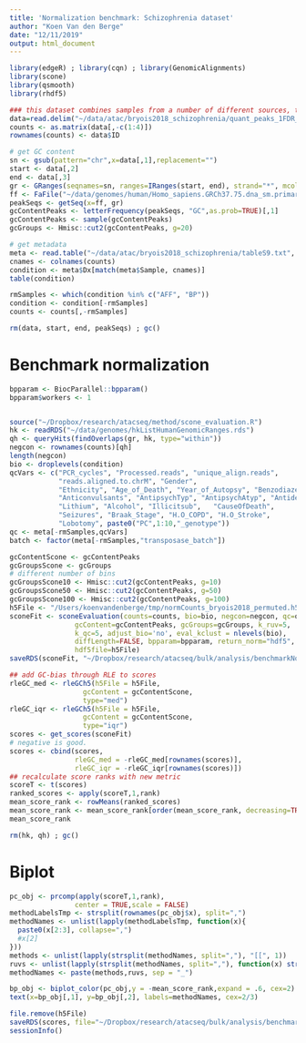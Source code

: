 ```yaml
---
title: 'Normalization benchmark: Schizophrenia dataset'
author: "Koen Van den Berge"
date: "12/11/2019"
output: html_document
---
```


```r
library(edgeR) ; library(cqn) ; library(GenomicAlignments)
library(scone)
library(qsmooth)
library(rhdf5)

### this dataset combines samples from a number of different sources, therefore the GC effects are wildly different between samples.
data=read.delim("~/data/atac/bryois2018_schizophrenia/quant_peaks_1FDR_minOverlap2_300bpExt_300bp_centred_raw_288.txt.gz")
counts <- as.matrix(data[,-c(1:4)])
rownames(counts) <- data$ID

# get GC content
sn <- gsub(pattern="chr",x=data[,1],replacement="")
start <- data[,2]
end <- data[,3]
gr <- GRanges(seqnames=sn, ranges=IRanges(start, end), strand="*", mcols=data.frame(peakID=data[,4]))
ff <- FaFile("~/data/genomes/human/Homo_sapiens.GRCh37.75.dna_sm.primary_assembly.fa")
peakSeqs <- getSeq(x=ff, gr)
gcContentPeaks <- letterFrequency(peakSeqs, "GC",as.prob=TRUE)[,1]
gcContentPeaks <- sample(gcContentPeaks)
gcGroups <- Hmisc::cut2(gcContentPeaks, g=20)

# get metadata
meta <- read.table("~/data/atac/bryois2018_schizophrenia/tableS9.txt", header=TRUE)
cnames <- colnames(counts)
condition <- meta$Dx[match(meta$Sample, cnames)]
table(condition)

rmSamples <- which(condition %in% c("AFF", "BP"))
condition <- condition[-rmSamples]
counts <- counts[,-rmSamples]

rm(data, start, end, peakSeqs) ; gc()
```

# Benchmark normalization

```r
bpparam <- BiocParallel::bpparam()
bpparam$workers <- 1


source("~/Dropbox/research/atacseq/method/scone_evaluation.R")
hk <- readRDS("~/data/genomes/hkListHumanGenomicRanges.rds")
qh <- queryHits(findOverlaps(gr, hk, type="within"))
negcon <- rownames(counts)[qh]
length(negcon)
bio <- droplevels(condition)
qcVars <- c("PCR_cycles", "Processed.reads", "unique_align.reads", 
            "reads.aligned.to.chrM", "Gender", 
            "Ethnicity", "Age_of_Death", "Year_of_Autopsy", "Benzodiazepines",
            "Anticonvulsants", "AntipsychTyp", "AntipsychAtyp", "Antidepress",
            "Lithium", "Alcohol", "Illicitsub",   "CauseOfDeath",
            "Seizures", "Braak_Stage", "H.O_COPD", "H.O_Stroke",
            "Lobotomy", paste0("PC",1:10,"_genotype"))
qc <- meta[-rmSamples,qcVars]
batch <- factor(meta[-rmSamples,"transposase_batch"])

gcContentScone <- gcContentPeaks
gcGroupsScone <- gcGroups
# different number of bins
gcGroupsScone10 <- Hmisc::cut2(gcContentPeaks, g=10)
gcGroupsScone50 <- Hmisc::cut2(gcContentPeaks, g=50)
gcGroupsScone100 <- Hmisc::cut2(gcContentPeaks, g=100)
h5File <- "/Users/koenvandenberge/tmp/normCounts_bryois2018_permuted.h5"
sconeFit <- sconeEvaluation(counts=counts, bio=bio, negcon=negcon, qc=qc, batch=batch,
                gcContent=gcContentPeaks, gcGroups=gcGroups, k_ruv=5,
                k_qc=5, adjust_bio='no', eval_kclust = nlevels(bio),
                diffLength=FALSE, bpparam=bpparam, return_norm="hdf5",
                hdf5file=h5File)
saveRDS(sconeFit, "~/Dropbox/research/atacseq/bulk/analysis/benchmarkNormalization/permuted/bryois2018_sconeFit_permuted.rds")

## add GC-bias through RLE to scores
rleGC_med <- rleGCh5(h5File = h5File, 
                  gcContent = gcContentScone,
                  type="med")
rleGC_iqr <- rleGCh5(h5File = h5File, 
                  gcContent = gcContentScone,
                  type="iqr")
scores <- get_scores(sconeFit)
# negative is good.
scores <- cbind(scores, 
                rleGC_med = -rleGC_med[rownames(scores)],
                rleGC_iqr = -rleGC_iqr[rownames(scores)])
## recalculate score ranks with new metric
scoreT <- t(scores)
ranked_scores <- apply(scoreT,1,rank)
mean_score_rank <- rowMeans(ranked_scores)
mean_score_rank <- mean_score_rank[order(mean_score_rank, decreasing=TRUE)]
mean_score_rank

rm(hk, qh) ; gc()
```


# Biplot

```r
pc_obj <- prcomp(apply(scoreT,1,rank),
                center = TRUE,scale = FALSE)
methodLabelsTmp <- strsplit(rownames(pc_obj$x), split=",")
methodNames <- unlist(lapply(methodLabelsTmp, function(x){
  paste0(x[2:3], collapse=",")
  #x[2]
}))
methods <- unlist(lapply(strsplit(methodNames, split=","), "[[", 1))
ruvs <- unlist(lapply(strsplit(methodNames, split=","), function(x) strsplit(x[2],split="_")))[seq(2,length(methodNames)*2, by=2)]
methodNames <- paste(methods,ruvs, sep = "_")

bp_obj <- biplot_color(pc_obj,y = -mean_score_rank,expand = .6, cex=2)
text(x=bp_obj[,1], y=bp_obj[,2], labels=methodNames, cex=2/3)
```


```r
file.remove(h5File)
saveRDS(scores, file="~/Dropbox/research/atacseq/bulk/analysis/benchmarkNormalization/permuted/bryois2018_scores_permuted.rds")
sessionInfo()
```

